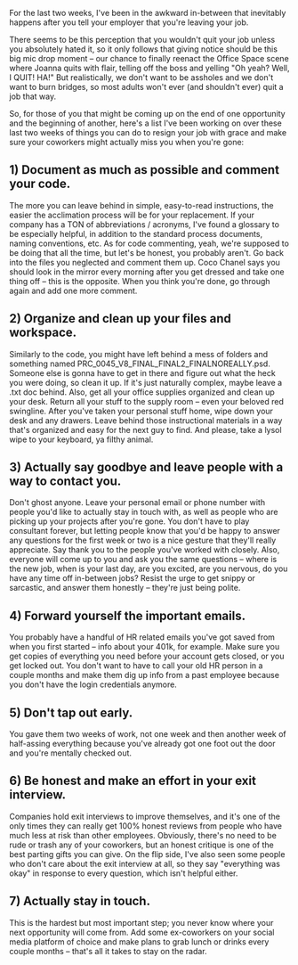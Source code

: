 For the last two weeks, I've been in the awkward in-between that inevitably happens after you tell your employer that you're leaving your job. 

There seems to be this perception that you wouldn't quit your job unless you absolutely hated it, so it only follows that giving notice should be this big mic drop moment – our chance to finally reenact the Office Space scene where Joanna quits with flair, telling off the boss and yelling "Oh yeah? Well, I QUIT! HA!" But realistically, we don't want to be assholes and we don't want to burn bridges, so most adults won't ever (and shouldn't ever) quit a job that way. 

So, for those of you that might be coming up on the end of one opportunity and the beginning of another, here's a list I've been working on over these last two weeks of things you can do to resign your job with grace and make sure your coworkers might actually miss you when you're gone: 

## 1) Document as much as possible and comment your code.
The more you can leave behind in simple, easy-to-read instructions, the easier the acclimation process will be for your replacement. If your company has a TON of abbreviations / acronyms, I've found a glossary to be especially helpful, in addition to the standard process documents, naming conventions, etc. 
As for code commenting, yeah, we're supposed to be doing that all the time, but let's be honest, you probably aren't. Go back into the files you neglected and comment them up. Coco Chanel says you should look in the mirror every morning after you get dressed and take one thing off – this is the opposite. When you think you're done, go through again and add one more comment. 

## 2) Organize and clean up your files and workspace.
Similarly to the code, you might have left behind a mess of folders and something named PRC_0045_V8_FINAL_FINAL2_FINALNOREALLY.psd. Someone else is gonna have to get in there and figure out what the heck you were doing, so clean it up. If it's just naturally complex, maybe leave a .txt doc behind. Also, get all your office supplies organized and clean up your desk. Return all your stuff to the supply room – even your beloved red swingline. After you've taken your personal stuff home, wipe down your desk and any drawers. Leave behind those instructional materials in a way that's organized and easy for the next guy to find. And please, take a lysol wipe to your keyboard, ya filthy animal.

## 3) Actually say goodbye and leave people with a way to contact you. 
Don't ghost anyone. Leave your personal email or phone number with people you'd like to actually stay in touch with, as well as people who are picking up your projects after you're gone. You don't have to play consultant forever, but letting people know that you'd be happy to answer any questions for the first week or two is a nice gesture that they'll really appreciate. Say thank you to the people you've worked with closely. Also, everyone will come up to you and ask you the same questions – where is the new job, when is your last day, are you excited, are you nervous, do you have any time off in-between jobs? Resist the urge to get snippy or sarcastic, and answer them honestly – they're just being polite. 

## 4) Forward yourself the important emails. 
You probably have a handful of HR related emails you've got saved from when you first started – info about your 401k, for example. Make sure you get copies of everything you need before your account gets closed, or you get locked out. You don't want to have to call your old HR person in a couple months and make them dig up info from a past employee because you don't have the login credentials anymore.

## 5) Don't tap out early. 
You gave them two weeks of work, not one week and then another week of half-assing everything because you've already got one foot out the door and you're mentally checked out. 

## 6) Be honest and make an effort in your exit interview. 
Companies hold exit interviews to improve themselves, and it's one of the only times they can really get 100% honest reviews from people who have much less at risk than other employees. Obviously, there's no need to be rude or trash any of your coworkers, but an honest critique is one of the best parting gifts you can give. On the flip side, I've also seen some people who don't care about the exit interview at all, so they say "everything was okay" in response to every question, which isn't helpful either. 

## 7) Actually stay in touch. 
This is the hardest but most important step; you never know where your next opportunity will come from. Add some ex-coworkers on your social media platform of choice and make plans to grab lunch or drinks every couple months – that's all it takes to stay on the radar. 